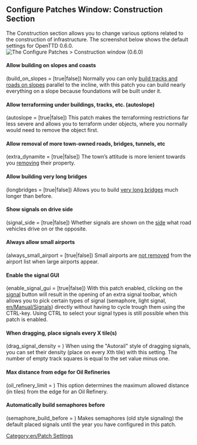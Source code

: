 {{en/Archive/Manual/Settings/Patch Config}}

==Configure Patches Window: Construction Section==
The Construction section allows you to change various options related to the construction of infrastructure. The screenshot below shows the default settings for OpenTTD 0.6.0. 
[[File:en/Archive/Manual/Settings/0.6.0 configurepatches construction.png|frame|center|The Configure Patches > Construction window (0.6.0)]]

====Allow building on slopes and coasts====
(build_on_slopes = [true|false])
Normally you can only [[en/Archive/Manual/Settings/Build on slopes|build tracks and roads on slopes]] parallel to the incline, with this patch you can build nearly everything on a slope because foundations will be built under it.

==== Allow terraforming under buildings, tracks, etc. (autoslope) ====
(autoslope = [true|false])
This patch makes the terraforming restrictions far less severe and allows you to terraform under objects, where you normally would need to remove the object first.

====Allow removal of more town-owned roads, bridges, tunnels, etc====
(extra_dynamite = [true|false])
The town’s attitude is more lenient towards you [[en/Archive/Manual/Settings/Extra dynamite|removing]] their property.

====Allow building very long bridges====
(longbridges = [true|false])
Allows you to build [[en/Archive/Manual/Settings/Longer bridges|very long bridges]] much longer than before.

====Show signals on drive side====
(signal_side = [true|false])
Whether signals are shown on the [[en/Archive/Manual/Settings/Show signals on the drive side|side]] what road vehicles drive on or the opposite.

====Always allow small airports====
(always_small_airport = [true|false])
Small airports are [[en/Archive/Manual/Settings/Always allow small airport|not removed]] from the airport list when large airports appear.

==== Enable the signal GUI ====
(enable_signal_gui = [true|false])
With this patch enabled, clicking on the [[en/Manual/Signals|signal]] button will result in the opening of an extra signal toolbar, which allows you to pick certain types of signal (semaphore, light signal, [[en/Manual/Signals]]) directly without having to cycle trough them using the CTRL-key. Using CTRL to select your signal types is still possible when this patch is enabled.

====When dragging, place signals every X tile(s)====
(drag_signal_density = <num_val>)
When using the "Autorail" style of dragging signals, you can set their density (place on every Xth tile) with this setting. The number of empty track squares is equal to the set value minus one.

====Max distance from edge for Oil Refineries====
(oil_refinery_limit = <num_val>)
This option determines the maximum allowed distance (in tiles) from the edge for an Oil Refinery.

====Automatically build semaphores before====
(semaphore_build_before = <num_val>)
Makes semaphores (old style signaling) the default placed signals until the year you have configured in this patch.


[[Category:en/Patch Settings]]